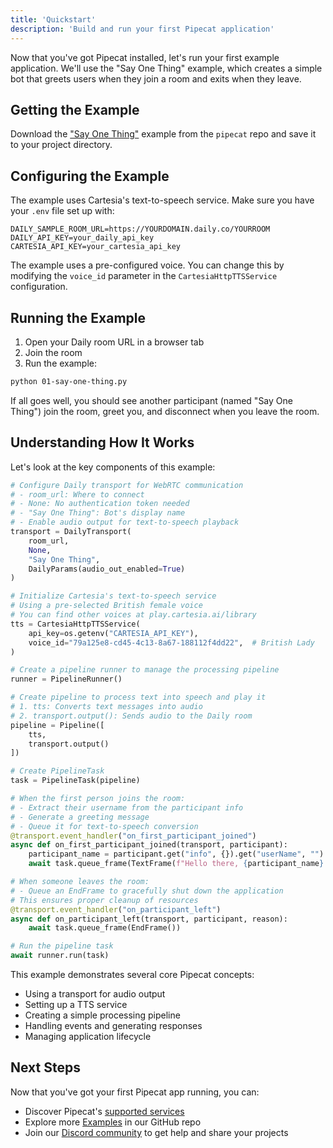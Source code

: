 ```yaml
---
title: 'Quickstart'
description: 'Build and run your first Pipecat application'
---
```


Now that you've got Pipecat installed, let's run your first example application. We'll use the "Say One Thing" example, which creates a simple bot that greets users when they join a room and exits when they leave.

## Getting the Example

Download the ["Say One Thing"](https://github.com/pipecat-ai/pipecat/raw/main/examples/foundational/01-say-one-thing.py) example from the `pipecat` repo and save it to your project directory.

## Configuring the Example

The example uses Cartesia's text-to-speech service. Make sure you have your `.env` file set up with:

```env
DAILY_SAMPLE_ROOM_URL=https://YOURDOMAIN.daily.co/YOURROOM
DAILY_API_KEY=your_daily_api_key
CARTESIA_API_KEY=your_cartesia_api_key
```

The example uses a pre-configured voice. You can change this by modifying the `voice_id` parameter in the `CartesiaHttpTTSService` configuration.

## Running the Example

1. Open your Daily room URL in a browser tab
2. Join the room
3. Run the example:

```bash
python 01-say-one-thing.py
```

If all goes well, you should see another participant (named "Say One Thing") join the room, greet you, and disconnect when you leave the room.

## Understanding How It Works

Let's look at the key components of this example:

```python
# Configure Daily transport for WebRTC communication
# - room_url: Where to connect
# - None: No authentication token needed
# - "Say One Thing": Bot's display name
# - Enable audio output for text-to-speech playback
transport = DailyTransport(
    room_url,
    None,
    "Say One Thing",
    DailyParams(audio_out_enabled=True)
)

# Initialize Cartesia's text-to-speech service
# Using a pre-selected British female voice
# You can find other voices at play.cartesia.ai/library
tts = CartesiaHttpTTSService(
    api_key=os.getenv("CARTESIA_API_KEY"),
    voice_id="79a125e8-cd45-4c13-8a67-188112f4dd22",  # British Lady
)

# Create a pipeline runner to manage the processing pipeline
runner = PipelineRunner()

# Create pipeline to process text into speech and play it
# 1. tts: Converts text messages into audio
# 2. transport.output(): Sends audio to the Daily room
pipeline = Pipeline([
    tts,
    transport.output()
])

# Create PipelineTask
task = PipelineTask(pipeline)

# When the first person joins the room:
# - Extract their username from the participant info
# - Generate a greeting message
# - Queue it for text-to-speech conversion
@transport.event_handler("on_first_participant_joined")
async def on_first_participant_joined(transport, participant):
    participant_name = participant.get("info", {}).get("userName", "")
    await task.queue_frame(TextFrame(f"Hello there, {participant_name}!"))

# When someone leaves the room:
# - Queue an EndFrame to gracefully shut down the application
# This ensures proper cleanup of resources
@transport.event_handler("on_participant_left")
async def on_participant_left(transport, participant, reason):
    await task.queue_frame(EndFrame())

# Run the pipeline task
await runner.run(task)
```

This example demonstrates several core Pipecat concepts:

- Using a transport for audio output
- Setting up a TTS service
- Creating a simple processing pipeline
- Handling events and generating responses
- Managing application lifecycle

## Next Steps

Now that you've got your first Pipecat app running, you can:

- Discover Pipecat's [supported services](/api-reference/services/supported-services)
- Explore more [Examples](https://github.com/pipecat-ai/pipecat/tree/main/examples) in our GitHub repo
- Join our [Discord community](https://discord.gg/pipecat) to get help and share your projects
